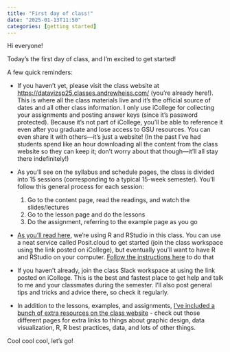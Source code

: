 ```yaml
---
title: "First day of class!"
date: "2025-01-13T11:50"
categories: [getting started]
---
```


Hi everyone!

Today's the first day of class, and I'm excited to get started!

A few quick reminders:

- If you haven't yet, please visit the class website at <https://datavizsp25.classes.andrewheiss.com/> (you're already here!). This is where all the class materials live and it's the official source of dates and all other class information. I only use iCollege for collecting your assignments and posting answer keys (since it's password protected). Because it's not part of iCollege, you'll be able to reference it even after you graduate and lose access to GSU resources. You can even share it with others—it's just a website! (In the past I've had students spend like an hour downloading all the content from the class website so they can keep it; don't worry about that though—it'll all stay there indefinitely!)

- As you'll see on the syllabus and schedule pages, the class is divided into 15 sessions (corresponding to a typical 15-week semester). You'll follow this general process for each session:

	1. Go to the content page, read the readings, and watch the slides/lectures
	2. Go to the lesson page and do the lessons
	3. Do the assignment, referring to the example page as you go

- [As you'll read here](/syllabus.qmd#r-and-rstudio), we're using R and RStudio in this class. You can use a neat service called Posit.cloud to get started (join the class workspace using the link posted on iCollege), but eventually you'll want to have R and RStudio on your computer. [Follow the instructions here](/resource/install.qmd) to do that

- If you haven't already, join the class Slack workspace at using the link posted on iCollege. This is the best and fastest place to get help and talk to me and your classmates during the semester. I’ll also post general tips and tricks and advice there, so check it regularly.

- In addition to the lessons, examples, and assignments, [I've included a bunch of extra resources on the class website](/resource/index.qmd) - check out those different pages for extra links to things about graphic design, data visualization, R, R best practices, data, and lots of other things.

Cool cool cool, let's go!
